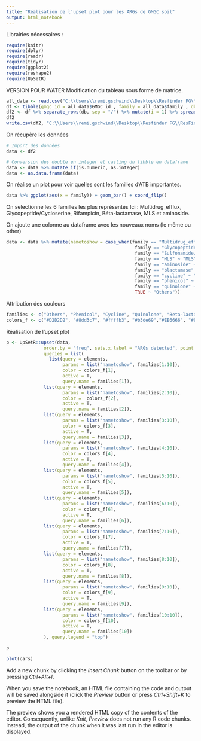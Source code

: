 ```yaml
---
title: "Réalisation de l'upset plot pour les ARGs de GMGC soil"
output: html_notebook
---
```


Librairies nécessaires :
```r
require(knitr)
require(dplyr)
require(readr)
require(tidyr)
require(ggplot2)
require(reshape2)
require(UpSetR)
```
VERSION POUR WATER
Modification du tableau sous forme de matrice.
```r
all_data <- read.csv("C:\\Users\\remi.gschwind\\Desktop\\Resfinder FG\\ResFinder_FG_Analysis\\analysis0422\\output\\soil\\all_soil.csv", sep = ";")
df <- tibble(gmgc_id = all_data$GMGC_id , family = all_data$family , db = all_data$db)
df2 <- df %>% separate_rows(db, sep = "/") %>% mutate(i = 1) %>% spread(db,i,fill=0)
df2
write.csv(df2, "C:\\Users\\remi.gschwind\\Desktop\\Resfinder FG\\ResFinder_FG_Analysis\\analysis0422\\output\\dataframe_soil.csv", row.names = FALSE)
```


On récupère les données
```r
# Import des données
data <- df2

# Conversion des double en integer et casting du tibble en dataframe
data <- data %>% mutate_if(is.numeric, as.integer)
data <- as.data.frame(data) 
```

On réalise un plot pour voir quelles sont les familles d'ATB importantes. 
```r
data %>% ggplot(aes(x = family)) + geom_bar() + coord_flip()
```
On selectionne les 6 familles les plus représentés 
Ici : Multidrug_efflux, Glycopeptide/Cycloserine, Rifampicin, Béta-lactamase, MLS et aminoside.

On ajoute une colonne au dataframe avec les nouveaux noms (le même ou other)
```r
data <- data %>% mutate(nametoshow = case_when(family == "Multidrug_efflux" ~ "Multidrug Efflux",
                                                family == "Glycopeptide/Cycloserine" ~ "Glycopeptide/Cycloserine",
                                                family == "Sulfonamide/trimethoprim" ~ "Sulfonamide/Trimethoprim",
                                                family == "MLS" ~ "MLS",
                                                family == "aminoside" ~ "Aminoside",
                                                family == "blactamase" ~ "Beta-lactamases",
                                                family == "cycline" ~ "Cycline",
                                                family == "phenicol" ~ "Phenicol",
                                                family == "quinolone" ~ "Quinolone",
                                                TRUE ~ "Others"))
```

Attribution des couleurs
```r
families <- c("Others", "Phenicol", "Cycline", "Quinolone", "Beta-lactamases", "Aminoside", "MLS", "Sulfonamide/Trimethoprim", "Glycopeptide/Cycloserine", "Multidrug Efflux")
colors_f <- c("#D2D2D2", "#8dd3c7", "#ffffb3", "#b3de69","#EE6666", "#BBDAEA", "#FCB6B6", "#FDCD8C", "#C0E69F", "#2C94DA") 
```

Réalisation de l'upset plot
```r
p <- UpSetR::upset(data,
              order.by = "freq", sets.x.label = "ARGs detected", point.size = 3, text.scale = 2.8,
              queries = list(
                list(query = elements,
                     params = list("nametoshow", families[1:10]),
                     color = colors_f[1],
                     active = T,
                     query.name = families[1]), 
              list(query = elements,
                     params = list("nametoshow", families[2:10]),
                     color =  colors_f[2],
                     active = T,
                     query.name = families[2]), 
              list(query = elements,
                     params = list("nametoshow", families[3:10]),
                     color = colors_f[3],
                     active = T,
                     query.name = families[3]),
              list(query = elements,
                     params = list("nametoshow", families[4:10]),
                     color = colors_f[4],
                     active = T,
                     query.name = families[4]),
              list(query = elements,
                     params = list("nametoshow", families[5:10]),
                     color = colors_f[5],
                     active = T,
                     query.name = families[5]),
              list(query = elements,
                     params = list("nametoshow", families[6:10]),
                     color = colors_f[6],
                     active = T,
                     query.name = families[6]),
              list(query = elements,
                     params = list("nametoshow", families[7:10]),
                     color = colors_f[7],
                     active = T,
                     query.name = families[7]),
              list(query = elements,
                     params = list("nametoshow", families[8:10]),
                     color = colors_f[8],
                     active = T,
                     query.name = families[8]),
              list(query = elements,
                     params = list("nametoshow", families[9:10]),
                     color = colors_f[9],
                     active = T,
                     query.name = families[9]),
              list(query = elements,
                     params = list("nametoshow", families[10:10]),
                     color = colors_f[10],
                     active = T,
                     query.name = families[10])
              ), query.legend = "top")

p
```

```r
plot(cars)
```

Add a new chunk by clicking the *Insert Chunk* button on the toolbar or by pressing *Ctrl+Alt+I*.

When you save the notebook, an HTML file containing the code and output will be saved alongside it (click the *Preview* button or press *Ctrl+Shift+K* to preview the HTML file).

The preview shows you a rendered HTML copy of the contents of the editor. Consequently, unlike *Knit*, *Preview* does not run any R code chunks. Instead, the output of the chunk when it was last run in the editor is displayed.

